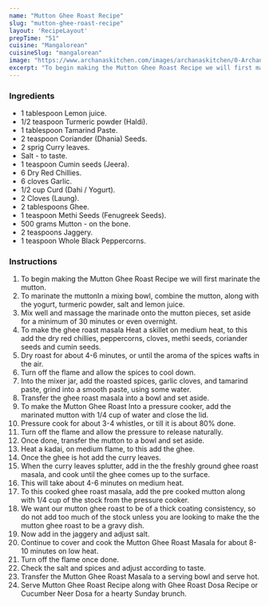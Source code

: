 ---
name: "Mutton Ghee Roast Recipe"
slug: "mutton-ghee-roast-recipe"
layout: 'RecipeLayout'
prepTime: "51"
cuisine: "Mangalorean"
cuisineSlug: "mangalorean"
image: "https://www.archanaskitchen.com/images/archanaskitchen/0-Archanas-Kitchen-Recipes/2019/Mangalore_Mutton_Ghee_Roast_Recipe_15_1600.jpg"
excerpt: "To begin making the Mutton Ghee Roast Recipe we will first marinate the mutton"
---

### Ingredients

- 1 tablespoon Lemon juice.
- 1/2 teaspoon Turmeric powder (Haldi).
- 1 tablespoon Tamarind Paste.
- 2 teaspoon Coriander (Dhania) Seeds.
- 2 sprig Curry leaves.
- Salt - to taste.
- 1 teaspoon Cumin seeds (Jeera).
- 6 Dry Red Chillies.
- 6 cloves Garlic.
- 1/2 cup Curd (Dahi / Yogurt).
- 2 Cloves (Laung).
- 2 tablespoons Ghee.
- 1 teaspoon Methi Seeds (Fenugreek Seeds).
- 500 grams Mutton - on the bone.
- 2 teaspoons Jaggery.
- 1 teaspoon Whole Black Peppercorns.

### Instructions

1. To begin making the Mutton Ghee Roast Recipe we will first marinate the mutton.
1. To marinate the muttonIn a mixing bowl, combine the mutton, along with the yogurt, turmeric powder, salt and lemon juice.
1. Mix well and massage the marinade onto the mutton pieces, set aside for a minimum of 30 minutes or even overnight.
1. To make the ghee roast masala Heat a skillet on medium heat, to this add the dry red chillies, peppercorns, cloves, methi seeds, coriander seeds and cumin seeds.
1. Dry roast for about 4-6 minutes, or until the aroma of the spices wafts in the air.
1. Turn off the flame and allow the spices to cool down.
1. Into the mixer jar, add the roasted spices, garlic cloves, and tamarind paste, grind into a smooth paste, using some water.
1. Transfer the ghee roast masala into a bowl and set aside.
1. To make the Mutton Ghee Roast Into a pressure cooker, add the marinated mutton with 1/4 cup of water and close the lid.
1. Pressure cook for about 3-4 whistles, or till it is about 80% done.
1. Turn off the flame and allow the pressure to release naturally.
1. Once done, transfer the mutton to a bowl and set aside.
1. Heat a kadai, on medium flame, to this add the ghee.
1. Once the ghee is hot add the curry leaves.
1. When the curry leaves splutter, add in the the freshly ground ghee roast masala, and cook until the ghee comes up to the surface.
1. This will take about 4-6 minutes on medium heat.
1. To this cooked ghee roast masala, add the pre cooked mutton along with 1/4 cup of the stock from the pressure cooker.
1. We want our mutton ghee roast to be of a thick coating consistency, so do not add too much of the stock unless you are looking to make the the mutton ghee roast to be a gravy dish.
1. Now add in the jaggery and adjust salt.
1. Continue to cover and cook the Mutton Ghee Roast Masala for about 8-10 minutes on low heat.
1. Turn off the flame once done.
1. Check the salt and spices and adjust according to taste.
1. Transfer the Mutton Ghee Roast Masala to a serving bowl and serve hot.
1. Serve Mutton Ghee Roast Recipe along with Ghee Roast Dosa Recipe  or Cucumber Neer Dosa for a hearty Sunday brunch.
